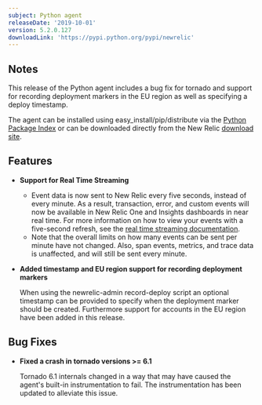 ```yaml
---
subject: Python agent
releaseDate: '2019-10-01'
version: 5.2.0.127
downloadLink: 'https://pypi.python.org/pypi/newrelic'
---
```


## Notes

This release of the Python agent includes a bug fix for tornado and support for recording deployment markers in the EU region as well as specifying a deploy timestamp.

The agent can be installed using easy_install/pip/distribute via the [Python Package Index](https://pypi.python.org/pypi/newrelic) or can be downloaded directly from the New Relic [download site](http://download.newrelic.com/python_agent/release).

## Features

* **Support for Real Time Streaming**

  * Event data is now sent to New Relic every five seconds, instead of every minute. As a result, transaction, error, and custom events will now be available in New Relic One and Insights dashboards in near real time. For more information on how to view your events with a five-second refresh, see the [real time streaming documentation](https://docs.newrelic.com/docs/agents/manage-apm-agents/agent-data/real-time-streaming).
  * Note that the overall limits on how many events can be sent per minute have not changed. Also, span events, metrics, and trace data is unaffected, and will still be sent every minute.
* **Added timestamp and EU region support for recording deployment markers**

  When using the newrelic-admin record-deploy script an optional timestamp can be provided to specify when the deployment marker should be created. Furthermore support for accounts in the EU region have been added in this release.

## Bug Fixes

* **Fixed a crash in tornado versions >= 6.1**

  Tornado 6.1 internals changed in a way that may have caused the agent's built-in instrumentation to fail. The instrumentation has been updated to alleviate this issue.
